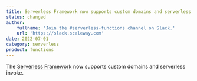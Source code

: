 ```yaml
---
title: Serverless Framework now supports custom domains and serverless invoke
status: changed
author:
    fullname: 'Join the #serverless-functions channel on Slack.'
    url: 'https://slack.scaleway.com'
date: 2022-07-01
category: serverless
product: functions
---
```


The [Serverless Framework](/compute/functions/concepts/#serverless-framework) now supports custom domains and serverless invoke.